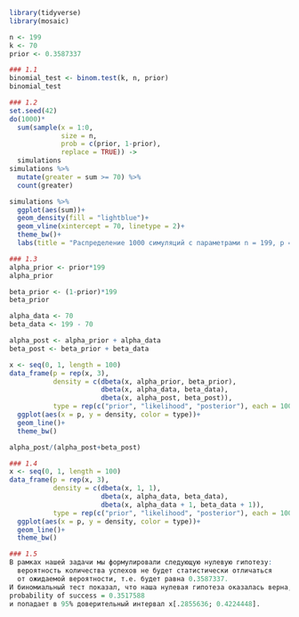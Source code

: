 ```{r}

library(tidyverse)
library(mosaic)

n <- 199
k <- 70
prior <- 0.3587337

### 1.1
binomial_test <- binom.test(k, n, prior)
binomial_test

### 1.2
set.seed(42)
do(1000)*
  sum(sample(x = 1:0, 
             size = n, 
             prob = c(prior, 1-prior), 
             replace = TRUE)) ->
  simulations
simulations %>% 
  mutate(greater = sum >= 70) %>% 
  count(greater)

simulations %>% 
  ggplot(aes(sum))+
  geom_density(fill = "lightblue")+
  geom_vline(xintercept = 70, linetype = 2)+
  theme_bw()+
  labs(title = "Распределение 1000 симуляций с параметрами n = 199, p = 0.3587337")

### 1.3
alpha_prior <- prior*199
alpha_prior

beta_prior <- (1-prior)*199
beta_prior

alpha_data <- 70
beta_data <- 199 - 70

alpha_post <- alpha_prior + alpha_data
beta_post <- beta_prior + beta_data

x <- seq(0, 1, length = 100)
data_frame(p = rep(x, 3),
           density = c(dbeta(x, alpha_prior, beta_prior),
                       dbeta(x, alpha_data, beta_data),
                       dbeta(x, alpha_post, beta_post)),
           type = rep(c("prior", "likelihood", "posterior"), each = 100))%>% 
  ggplot(aes(x = p, y = density, color = type))+
  geom_line()+
  theme_bw()

alpha_post/(alpha_post+beta_post)

### 1.4
x <- seq(0, 1, length = 100)
data_frame(p = rep(x, 3),
           density = c(dbeta(x, 1, 1),
                       dbeta(x, alpha_data, beta_data),
                       dbeta(x, alpha_data + 1, beta_data + 1)),
           type = rep(c("prior", "likelihood", "posterior"), each = 100))%>% 
  ggplot(aes(x = p, y = density, color = type))+
  geom_line()+
  theme_bw()

### 1.5
В рамках нашей задачи мы формулировали следующую нулевую гипотезу:
  вероятность количества успехов не будет статистически отличаться 
  от ожидаемой вероятности, т.е. будет равна 0.3587337.
И биномиальный тест показал, что наша нулевая гипотеза оказалась верна, 
probability of success = 0.3517588 
и попадает в 95% доверительный интервал х[.2855636; 0.4224448].

```
